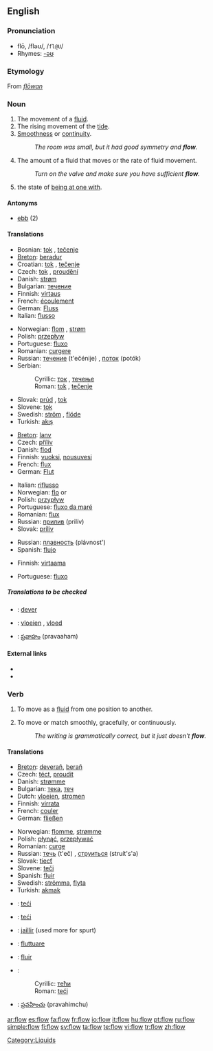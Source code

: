 ==English==

===Pronunciation===
*flō, /fləʊ/, /<tt>fl@U</tt>/
*Rhymes: [[Rhymes:English:-əʊ|-əʊ]]

===Etymology===
From {{OE.}} ''[[flōwan]]''

===Noun===
{{en-noun|s|-}}

# The movement of a [[fluid]].
# The rising movement of the [[tide]].
# [[smoothness|Smoothness]] or [[continuity]].
#:''The room was small, but it had good symmetry and '''flow'''.''
# The amount of a fluid that moves or the rate of fluid movement.
#:''Turn on the valve and make sure you have sufficient '''flow'''.''
# {{psychology}} the state of [[be at one with|being at one with]].

====Antonyms====
*[[ebb]] (2)

====Translations====
{{trans-top|the movement of a fluid}}
*Bosnian: [[tok]] {{m}}, [[tečenje]] {{n}}
*[[Breton]]: [[beradur]] {{m}}
*Croatian: [[tok]] {{m}}, [[tečenje]] {{n}}
*Czech: [[tok]] {{m}}, [[proudění]] {{n}}
*Danish: [[strøm]] {{c}}
*Bulgarian: [[течение]] {{n}}
*Finnish: [[virtaus]]
*French: [[écoulement]] {{m}}
*German: [[Fluss]] {{m}}
*Italian: [[flusso]] {{m}}
{{trans-mid}}
*Norwegian: [[flom]] {{m}}, [[strøm]] {{m}}
*Polish: [[przepływ]] {{m}}
*Portuguese: [[fluxo]] {{m}}
*Romanian: [[curgere]] {{f}}
*Russian: [[течение]] (t'ečénije) {{n}}, [[поток]] (potók) {{m}}
*Serbian:
*:Cyrillic: [[ток]] {{m}}, [[течење]] {{n}}
*:Roman: [[tok#Serbian|tok]] {{m}}, [[tečenje#Serbian|tečenje]] {{n}}
*Slovak: [[prúd]] {{m}}, [[tok]] {{m}}
*Slovene: [[tok]] {{m}}
*Swedish: [[ström]] {{c}}, [[flöde]] {{n}}
*Turkish: [[akış]]
{{trans-bottom}}

{{trans-top|the rising movement of the tide}}
*[[Breton]]: [[lanv]] {{m}}
*Czech: [[příliv]] {{m}}
*Danish: [[flod]]
*Finnish: [[vuoksi]], [[nousuvesi]]
*French: [[flux]] {{m}}
*German: [[Flut]] {{f}}
{{trans-mid}}
*Italian: [[riflusso]] {{n}}
*Norwegian: [[flo]] {{f}} or {{m}}
*Polish: [[przypływ]] {{m}}
*Portuguese: [[fluxo da maré]]
*Romanian: [[flux]] {{n}}
*Russian: [[прилив]] (prilív) {{m}}
*Slovak: [[príliv]] {{m}}
{{trans-bottom}}

{{trans-top|smoothness or continuity}}
{{trans-mid}}
*Russian: [[плавность]] (plávnost') {{f}}
*Spanish: [[flujo]] {{m}}
{{trans-bottom}}

{{trans-top|rate of fluid movement}}
*Finnish: [[virtaama]]
{{trans-mid}}
*Portuguese: [[fluxo]]
{{trans-bottom}}

{{trans-top|being at one with}}
{{trans-bottom}}

=====Translations to be checked=====
{{checktrans}}

*{{ttbc|Breton}}: [[dever]] {{m}}
*{{ttbc|Dutch}}: [[vloeien]] {{n}}, [[vloed]] {{m}}
*{{ttbc|Telugu}}: [[ప్రవాహం]] (pravaaham)

====External links====
* {{pedialite}}
* {{pedialite|flow (psychology)}}

===Verb===
{{en-verb}}

# {{intransitive}} To move as a [[fluid]] from one position to another.
# {{intransitive}} To move or match smoothly, gracefully, or continuously.
#: ''The writing is grammatically correct, but it just doesn't '''flow'''.''

====Translations====
{{trans-top|move as a fluid}}
*[[Breton]]: [[deverañ]], [[berañ]]
*Czech: [[téct]], [[proudit]]
*Danish: [[strømme]]
*Bulgarian: [[тека]], [[теч]]
*Dutch: [[vloeien]], [[stromen]]
*Finnish: [[virrata]]
*French: [[couler]]
*German: [[fließen]]
{{trans-mid}}
*Norwegian: [[flomme]], [[strømme]]
*Polish: [[płynąć]], [[przepływać]]
*Romanian: [[curge]]
*Russian: [[течь]] (t'eč) {{impf}}, [[струиться]] (struít's'a) {{impf}}
*Slovak: [[tiecť]]
*Slovene: [[teči]]
*Spanish: [[fluir]]
*Swedish: [[strömma]], [[flyta]]
*Turkish: [[akmak]]
{{trans-bottom}}

{{checktrans}}
*{{ttbc|Bosnian}}: [[teći]]
*{{ttbc|Croatian}}: [[teći]]
*{{ttbc|French}}: [[jaillir]] (used more for spurt)
*{{ttbc|Italian}}: [[fluttuare]]
*{{ttbc|Portuguese}}: [[fluir]]
*{{ttbc|Serbian}}:
*:Cyrillic: [[тећи]]
*:Roman: [[teći#Serbian|teći]]
*{{ttbc|Telugu}}: [[ప్రవహించు]] (pravahimchu)

[[Category:Liquids]]

[[ar:flow]]
[[es:flow]]
[[fa:flow]]
[[fr:flow]]
[[io:flow]]
[[it:flow]]
[[hu:flow]]
[[pt:flow]]
[[ru:flow]]
[[simple:flow]]
[[fi:flow]]
[[sv:flow]]
[[ta:flow]]
[[te:flow]]
[[vi:flow]]
[[tr:flow]]
[[zh:flow]]